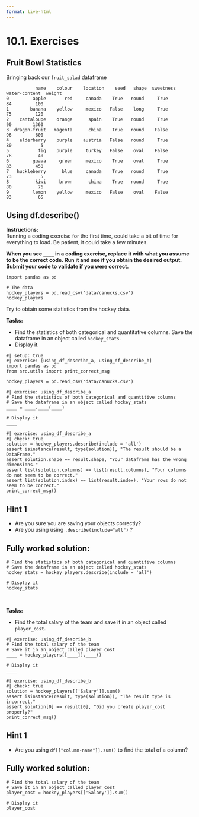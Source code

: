 ```yaml
---
format: live-html
---
```


<script src='../../src/quiz.js'></script>

# 10.1. Exercises

## Fruit Bowl Statistics

Bringing back our `fruit_salad` dataframe

```out
           name    colour    location    seed   shape  sweetness   water-content  weight
0         apple       red     canada    True   round     True          84         100
1        banana    yellow     mexico   False    long     True          75         120
2    cantaloupe    orange      spain    True   round     True          90        1360
3  dragon-fruit   magenta      china    True   round    False          96         600
4    elderberry    purple    austria   False   round     True          80           5
5           fig    purple     turkey   False    oval    False          78          40
6         guava     green     mexico    True    oval     True          83         450
7   huckleberry      blue     canada    True   round     True          73           5
8          kiwi     brown      china    True   round     True          80          76
9         lemon    yellow     mexico   False    oval    False          83          65
```

<div id='mcq1'></div>
<script>
    generateQuiz(
        'mcq1',
        'Question 1',
        'Which of the following columns contain numerical data?',
        {
        '<code>colour</code>, <code>shape</code>, <code>water-content</code>': 'Maybe it would be a good idea to take a look at the slides again.',
        '<code>colour</code>, <code>seed</code>, <code>water-content</code>, <code>weight</code>': 'Some of the columns may be in here though!',
        '<code>water-content</code>, <code>weight</code>': 'This looks great! Well done!',
        'All of the columns are categorical': 'Maybe it would be a good idea to take a look at the slides again.',
        },
        '<code>water-content</code>, <code>weight</code>',
    );
</script>

<div id='mcq2'></div>
<script>
    generateQuiz(
        'mcq2',
        'Question 2',
        'We need summary statistics of both numerical and categorical columns of the dataframe <code>fruit_salad</code>. What code would be suitable for this?',
        {
        '<code>df.describe()</code>': 'Is our dataframe named <code>df</code>? Will this get summary statistics for all the columns?',
        '<code>fruit_salad.describe()</code>': 'We want statistics of both quantitative and categorical columns.',
        '<code>fruit_salad.describe(include="all")</code>': 'This looks great! Well done!',
        '<code>fruit_salad.summary(include="all")</code>': 'Is <code>summary</code> the correct command here?',
        },
        '<code>fruit_salad.describe(include="all")</code>',
    );
</script>

## Using df.describe()

**Instructions:**    
Running a coding exercise for the first time, could take a bit of time for everything to load. Be patient, it could take a few minutes. 

**When you see `____` in a coding exercise, replace it with what you assume to be the correct code. Run it and see if you obtain the desired output. Submit your code to validate if you were correct.**

```pyodide
import pandas as pd

# The data
hockey_players = pd.read_csv('data/canucks.csv')
hockey_players
```

Try to obtain some statistics from the hockey data.

**Tasks:**

- Find the statistics of both categorical and quantitative columns. Save the dataframe in an object called `hockey_stats`.
- Display it.

```pyodide
#| setup: true
#| exercise: [using_df_describe_a, using_df_describe_b]
import pandas as pd
from src.utils import print_correct_msg

hockey_players = pd.read_csv('data/canucks.csv')
```

```pyodide
#| exercise: using_df_describe_a
# Find the statistics of both categorical and quantitive columns
# Save the dataframe in an object called hockey_stats
____ = ____.____(____)

# Display it
____
```

```pyodide
#| exercise: using_df_describe_a
#| check: true
solution = hockey_players.describe(include = 'all')
assert isinstance(result, type(solution)), "The result should be a DataFrame."
assert solution.shape == result.shape, "Your dataframe has the wrong dimensions."
assert list(solution.columns) == list(result.columns), "Your columns do not seem to be correct."
assert list(solution.index) == list(result.index), "Your rows do not seem to be correct."
print_correct_msg()
```

:::: { .hint exercise="using_df_describe_a" }
::: { .callout-note collapse="false" }

## Hint 1

- Are you sure you are saving your objects correctly?
- Are you using using `.describe(include="all")` ?

:::
::::

:::: { .solution exercise="using_df_describe_a" }
::: { .callout-tip collapse="false" }

## Fully worked solution:

```pyodide
# Find the statistics of both categorical and quantitive columns  
# Save the dataframe in an object called hockey_stats
hockey_stats = hockey_players.describe(include = 'all')

# Display it
hockey_stats
```

:::
::::

<br>

**Tasks:**

- Find the total salary of the team and save it in an object called `player_cost`.

```pyodide
#| exercise: using_df_describe_b
# Find the total salary of the team 
# Save it in an object called player_cost
____ = hockey_players[[____]].____()

# Display it
____
```

```pyodide
#| exercise: using_df_describe_b
#| check: true
solution = hockey_players[['Salary']].sum()
assert isinstance(result, type(solution)), "The result type is incorrect."
assert solution[0] == result[0], "Did you create player_cost properly?"
print_correct_msg()
```

:::: { .hint exercise="using_df_describe_b" }
::: { .callout-note collapse="false" }

## Hint 1

- Are you using `df[["column-name"]].sum()` to find the total of a column?

:::
::::

:::: { .solution exercise="using_df_describe_b" }
::: { .callout-tip collapse="false" }

## Fully worked solution:

```pyodide
# Find the total salary of the team 
# Save it in an object called player_cost
player_cost = hockey_players[['Salary']].sum()

# Display it
player_cost
```

:::
::::